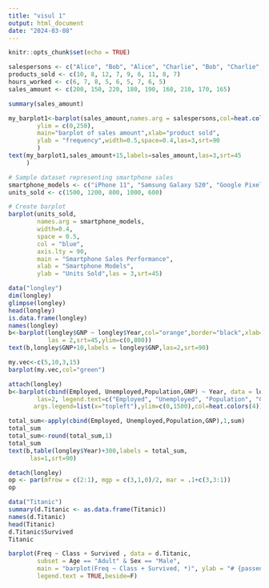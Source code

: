 ---
title: "visul 1"
output: html_document
date: "2024-03-08"
---

```{r setup, include=FALSE}
knitr::opts_chunk$set(echo = TRUE)
```

```{r}
salespersons <- c("Alice", "Bob", "Alice", "Charlie", "Bob", "Charlie", "Alice", "Bob", "Charlie")
products_sold <- c(10, 8, 12, 7, 9, 6, 11, 8, 7)
hours_worked <- c(6, 7, 8, 5, 6, 5, 7, 6, 5)
sales_amount <- c(200, 150, 220, 180, 190, 160, 210, 170, 165)

summary(sales_amount)

my_barplot1<-barplot(sales_amount,names.arg = salespersons,col=heat.colors(9),border="black",
        ylim = c(0,250),
        main="barplot of sales amount",xlab="product sold",
        ylab = "frequency",width=0.5,space=0.4,las=3,srt=90
        )
text(my_barplot1,sales_amount+15,labels=sales_amount,las=3,srt=45
     )
```
```{r}
# Sample dataset representing smartphone sales
smartphone_models <- c("iPhone 11", "Samsung Galaxy S20", "Google Pixel 4", "OnePlus 8", "Huawei P40")
units_sold <- c(1500, 1200, 800, 1000, 600)

# Create barplot
barplot(units_sold, 
        names.arg = smartphone_models, 
        width=0.4,
        space = 0.5,
        col = "blue", 
        axis.lty = 90,
        main = "Smartphone Sales Performance", 
        xlab = "Smartphone Models", 
        ylab = "Units Sold",las = 3,srt=45)

```
```{r}
data("longley")
dim(longley)
glimpse(longley)
head(longley)
is.data.frame(longley)
names(longley)
b<-barplot(longley$GNP ~ longley$Year,col="orange",border="black",xlab="year",
           las = 2,srt=45,ylim=c(0,800))
text(b,longley$GNP+10,labels = longley$GNP,las=2,srt=90)

```

```{r}
my.vec<-c(5,10,3,15)
barplot(my.vec,col="green")
```
```{r}
attach(longley)
b<-barplot(cbind(Employed, Unemployed,Population,GNP) ~ Year, data = longley,
        las=2, legend.text=c("Employed", "Unemployed", "Population", "GNP"),
       args.legend=list(x="topleft"),ylim=c(0,1500),col=heat.colors(4))

total_sum<-apply(cbind(Employed, Unemployed,Population,GNP),1,sum)
total_sum
total_sum<-round(total_sum,1)
total_sum
text(b,table(longley$Year)+300,labels = total_sum,
      las=1,srt=90)

detach(longley)
op <- par(mfrow = c(2:1), mgp = c(3,1,0)/2, mar = .1+c(3,3:1))
op
```

```{r}
data("Titanic")
summary(d.Titanic <- as.data.frame(Titanic))
names(d.Titanic)
head(Titanic)
d.Titanic$Survived
Titanic
```

```{r}
barplot(Freq ~ Class + Survived , data = d.Titanic,
        subset = Age == "Adult" & Sex == "Male",
        main = "barplot(Freq ~ Class + Survived, *)", ylab = "# {passengers}", 
        legend.text = TRUE,beside=F)
```

